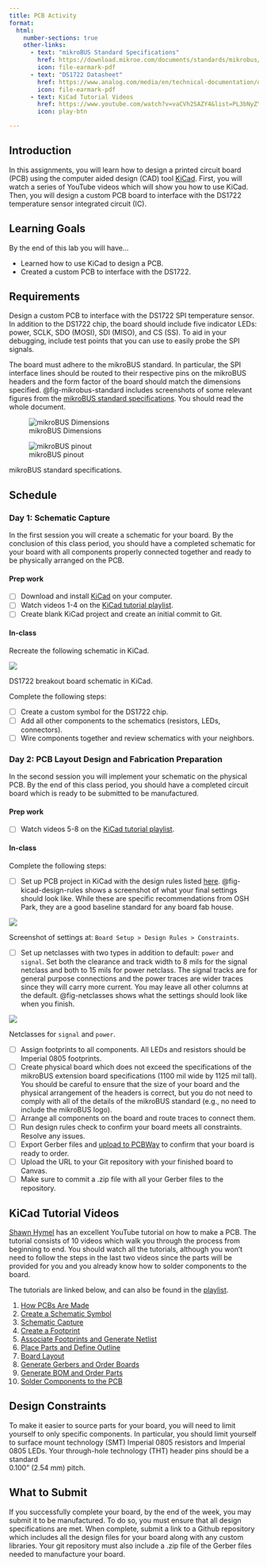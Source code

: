 ```yaml
---
title: PCB Activity
format:
  html:
    number-sections: true
    other-links:
      - text: "mikroBUS Standard Specifications"
        href: https://download.mikroe.com/documents/standards/mikrobus/mikrobus-standard-specification-v200.pdf
        icon: file-earmark-pdf
      - text: "DS1722 Datasheet"
        href: https://www.analog.com/media/en/technical-documentation/data-sheets/DS1722.pdf
        icon: file-earmark-pdf
      - text: KiCad Tutorial Videos
        href: https://www.youtube.com/watch?v=vaCVh2SAZY4&list=PL3bNyZYHcRSUhUXUt51W6nKvxx2ORvUQB
        icon: play-btn

---
```


## Introduction

In this assignments, you will learn how to design a printed circuit board (PCB) using the computer aided design (CAD) tool [KiCad](https://www.kicad.org/).
First, you will watch a series of YouTube videos which will show you how to use KiCad.
Then, you will design a custom PCB board to interface with the DS1722 temperature sensor integrated circuit (IC).

## Learning Goals

By the end of this lab you will have...

- Learned how to use KiCad to design a PCB.
- Created a custom PCB to interface with the DS1722.

## Requirements

Design a custom PCB to interface with the DS1722 SPI temperature sensor.
In addition to the DS1722 chip, the board should include five indicator LEDs: power, SCLK, SDO (MOSI), SDI (MISO), and CS (SS).
To aid in your debugging, include test points that you can use to easily probe the SPI signals.

The board must adhere to the mikroBUS standard.
In particular, the SPI interface lines should be routed to their respective pins on the mikroBUS headers and the form factor of the board should match the dimensions specified.
@fig-mikrobus-standard includes screenshots of some relevant figures from the [mikroBUS standard specifications](https://download.mikroe.com/documents/standards/mikrobus/mikrobus-standard-specification-v200.pdf).
You should read the whole document.

::: {#fig-mikrobus-standard layout-ncol=2}

![mikroBUS Dimensions](images/mikrobus-dimensions.png){#fig-dimensions}

![mikroBUS pinout](images/mikrobus-pinout.png){#fig-pinout}

mikroBUS standard specifications.
:::

## Schedule

### Day 1: Schematic Capture

In the first session you will create a schematic for your board.
By the conclusion of this class period, you should have a completed schematic for your board with all components properly connected together and ready to be physically arranged on the PCB.

#### Prep work

- [ ] Download and install [KiCad](https://www.kicad.org/) on your computer.
- [ ] Watch videos 1-4 on the [KiCad tutorial playlist](https://www.youtube.com/watch?v=vaCVh2SAZY4&list=PL3bNyZYHcRSUhUXUt51W6nKvxx2ORvUQB).
- [ ] Create blank KiCad project and create an initial commit to Git.

#### In-class

Recreate the following schematic in KiCad.

::: {#fig-kicad-schematic-screenshot}
![](images/ds1722-schematic.png)

DS1722 breakout board schematic in KiCad.
:::

Complete the following steps:

- [ ] Create a custom symbol for the DS1722 chip.
- [ ] Add all other components to the schematics (resistors, LEDs, connectors).
- [ ] Wire components together and review schematics with your neighbors.


### Day 2: PCB Layout Design and Fabrication Preparation

In the second session you will implement your schematic on the physical PCB.
By the end of this class period, you should have a completed circuit board which is ready to be submitted to be manufactured.

#### Prep work

- [ ] Watch videos 5-8 on the [KiCad tutorial playlist](https://www.youtube.com/watch?v=vaCVh2SAZY4&list=PL3bNyZYHcRSUhUXUt51W6nKvxx2ORvUQB).

#### In-class

Complete the following steps:

- [ ] Set up PCB project in KiCad with the design rules listed [here](https://docs.oshpark.com/design-tools/kicad/kicad-design-rules/). @fig-kicad-design-rules shows a screenshot of what your final settings should look like. While these are specific recommendations from OSH Park, they are a good baseline standard for any board fab house.

::: {#fig-kicad-design-rules}
![](images/board-setup-constraints.png)

Screenshot of settings at: `Board Setup > Design Rules > Constraints`.
:::


- [ ] Set up netclasses with two types in addition to default: `power` and `signal`. Set both the clearance and track width to 8 mils for the signal netclass and both to 15 mils for power netclass. The signal tracks are for general purpose connections and the power traces are wider traces since they will carry more current. You may leave all other columns at the default. @fig-netclasses shows what the settings should look like when you finish.


::: {#fig-netclasses}
![](images/board-setup-netclasses.png)

Netclasses for `signal` and `power`.
:::


- [ ] Assign footprints to all components. All LEDs and resistors should be Imperial 0805 footprints.
- [ ] Create physical board which does not exceed the specifications of the mikroBUS extension board specifications (1100 mil wide by 1125 mil tall). You should be careful to ensure that the size of your board and the physical arrangement of the headers is correct, but you do not need to comply with all of the details of the mikroBUS standard (e.g., no need to include the mikroBUS logo).
- [ ] Arrange all components on the board and route traces to connect them.
- [ ] Run design rules check to confirm your board meets all constraints. Resolve any issues.
- [ ] Export Gerber files and [upload to PCBWay](https://www.pcbway.com/QuickOrderOnline.aspx) to confirm that your board is ready to order.
- [ ] Upload the URL to your Git repository with your finished board to Canvas.
- [ ] Make sure to commit a .zip file with all your Gerber files to the repository.


## KiCad Tutorial Videos


[Shawn Hymel](https://shawnhymel.com/) has an excellent YouTube tutorial on how to make a PCB.
The tutorial consists of 10 videos which walk you through the process from beginning to end.
You should watch all the tutorials, although you won't need to follow the steps in the last two videos since the parts will be provided for you and you already know how to solder components to the board.

The tutorials are linked below, and can also be found in the [playlist](https://www.youtube.com/watch?v=vaCVh2SAZY4&list=PL3bNyZYHcRSUhUXUt51W6nKvxx2ORvUQB).

1. [How PCBs Are Made](https://www.youtube.com/watch?v=vaCVh2SAZY4&list=PL3bNyZYHcRSUhUXUt51W6nKvxx2ORvUQB&index=1)
2. [Create a Schematic Symbol](https://www.youtube.com/watch?v=c2niS9ZRBHo&list=PL3bNyZYHcRSUhUXUt51W6nKvxx2ORvUQB&index=2)
3. [Schematic Capture](https://www.youtube.com/watch?v=4Gtd7xY6zS4&list=PL3bNyZYHcRSUhUXUt51W6nKvxx2ORvUQB&index=3)
4. [Create a Footprint](https://www.youtube.com/watch?v=ZHH4G_EWhm0&list=PL3bNyZYHcRSUhUXUt51W6nKvxx2ORvUQB&index=4)
5. [Associate Footprints and Generate Netlist](https://www.youtube.com/watch?v=Ghv0bGiZFL8&list=PL3bNyZYHcRSUhUXUt51W6nKvxx2ORvUQB&index=5)
6. [Place Parts and Define Outline](https://www.youtube.com/watch?v=dM5b_s2ysVk&list=PL3bNyZYHcRSUhUXUt51W6nKvxx2ORvUQB&index=6)
7. [Board Layout](https://www.youtube.com/watch?v=jaQPr7PgImk&list=PL3bNyZYHcRSUhUXUt51W6nKvxx2ORvUQB&index=7)
8. [Generate Gerbers and Order Boards](https://www.youtube.com/watch?v=ENmDnoKs2hM&list=PL3bNyZYHcRSUhUXUt51W6nKvxx2ORvUQB&index=8)
9. [Generate BOM and Order Parts](https://www.youtube.com/watch?v=I7GUiGoD1w8&list=PL3bNyZYHcRSUhUXUt51W6nKvxx2ORvUQB&index=9)
10. [Solder Components to the PCB](https://www.youtube.com/watch?v=Zkn_Au5aeLA&list=PL3bNyZYHcRSUhUXUt51W6nKvxx2ORvUQB&index=10)

## Design Constraints

To make it easier to source parts for your board, you will need to limit yourself to only specific components.
In particular, you should limit yourself to surface mount technology (SMT) Imperial 0805 resistors and Imperial 0805 LEDs.
Your through-hole technology (THT) header pins should be a standard 	
0.100" (2.54 mm) pitch.


## What to Submit

If you successfully complete your board, by the end of the week, you may submit it to be manufactured.
To do so, you must ensure that all design specifications are met.
When complete, submit a link to a Github repository which includes all the design files for your board along with any custom libraries.
Your git repository must also include a .zip file of the Gerber files needed to manufacture your board.

